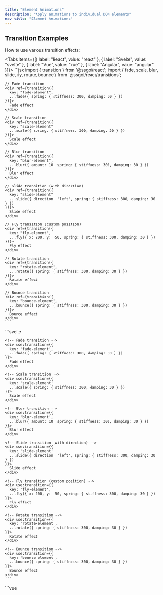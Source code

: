 ```yaml
---
title: "Element Animations"
description: "Apply animations to individual DOM elements"
nav-title: "Element Animations"
---
```


## Transition Examples


How to use various transition effects:

<Tabs items={[{ label: "React", value: "react" }, { label: "Svelte", value: "svelte" }, { label: "Vue", value: "vue" }, { label: "Angular", value: "angular" }]}>
  <TabPanel value="react">
    ```jsx
    import { transition } from '@ssgoi/react';
    import { fade, scale, blur, slide, fly, rotate, bounce } from '@ssgoi/react/transitions';

    // Fade transition
    <div ref={transition({
      key: "fade-element",
      ...fade({ spring: { stiffness: 300, damping: 30 } })
    })}>
      Fade effect
    </div>

    // Scale transition
    <div ref={transition({
      key: "scale-element",
      ...scale({ spring: { stiffness: 300, damping: 30 } })
    })}>
      Scale effect
    </div>

    // Blur transition
    <div ref={transition({
      key: "blur-element",
      ...blur({ amount: 10, spring: { stiffness: 300, damping: 30 } })
    })}>
      Blur effect
    </div>

    // Slide transition (with direction)
    <div ref={transition({
      key: "slide-element",
      ...slide({ direction: 'left', spring: { stiffness: 300, damping: 30 } })
    })}>
      Slide effect
    </div>

    // Fly transition (custom position)
    <div ref={transition({
      key: "fly-element",
      ...fly({ x: 200, y: -50, spring: { stiffness: 300, damping: 30 } })
    })}>
      Fly effect
    </div>

    // Rotate transition
    <div ref={transition({
      key: "rotate-element",
      ...rotate({ spring: { stiffness: 300, damping: 30 } })
    })}>
      Rotate effect
    </div>

    // Bounce transition
    <div ref={transition({
      key: "bounce-element",
      ...bounce({ spring: { stiffness: 300, damping: 30 } })
    })}>
      Bounce effect
    </div>
    ```
  </TabPanel>
  <TabPanel value="svelte">
    ```svelte
    <script>
      import { transition } from '@ssgoi/svelte';
      import { fade, scale, blur, slide, fly, rotate, bounce } from '@ssgoi/svelte/transitions';
    </script>

    <!-- Fade transition -->
    <div use:transition={{
      key: 'fade-element',
      ...fade({ spring: { stiffness: 300, damping: 30 } })
    }}>
      Fade effect
    </div>

    <!-- Scale transition -->
    <div use:transition={{
      key: 'scale-element',
      ...scale({ spring: { stiffness: 300, damping: 30 } })
    }}>
      Scale effect
    </div>

    <!-- Blur transition -->
    <div use:transition={{
      key: 'blur-element',
      ...blur({ amount: 10, spring: { stiffness: 300, damping: 30 } })
    }}>
      Blur effect
    </div>

    <!-- Slide transition (with direction) -->
    <div use:transition={{
      key: 'slide-element',
      ...slide({ direction: 'left', spring: { stiffness: 300, damping: 30 } })
    }}>
      Slide effect
    </div>

    <!-- Fly transition (custom position) -->
    <div use:transition={{
      key: 'fly-element',
      ...fly({ x: 200, y: -50, spring: { stiffness: 300, damping: 30 } })
    }}>
      Fly effect
    </div>

    <!-- Rotate transition -->
    <div use:transition={{
      key: 'rotate-element',
      ...rotate({ spring: { stiffness: 300, damping: 30 } })
    }}>
      Rotate effect
    </div>

    <!-- Bounce transition -->
    <div use:transition={{
      key: 'bounce-element',
      ...bounce({ spring: { stiffness: 300, damping: 30 } })
    }}>
      Bounce effect
    </div>
    ```
  </TabPanel>
  <TabPanel value="vue">
    ```vue
    <template>
      <!-- Fade transition -->
      <div v-transition="{
        key: 'fade-element',
        ...fade({ spring: { stiffness: 300, damping: 30 } })
      }">
        Fade effect
      </div>

      <!-- Scale transition -->
      <div v-transition="{
        key: 'scale-element',
        ...scale({ spring: { stiffness: 300, damping: 30 } })
      }">
        Scale effect
      </div>

      <!-- Blur transition -->
      <div v-transition="{
        key: 'blur-element',
        ...blur({ amount: 10, spring: { stiffness: 300, damping: 30 } })
      }">
        Blur effect
      </div>

      <!-- Slide transition (with direction) -->
      <div v-transition="{
        key: 'slide-element',
        ...slide({ direction: 'left', spring: { stiffness: 300, damping: 30 } })
      }">
        Slide effect
      </div>

      <!-- Fly transition (custom position) -->
      <div v-transition="{
        key: 'fly-element',
        ...fly({ x: 200, y: -50, spring: { stiffness: 300, damping: 30 } })
      }">
        Fly effect
      </div>

      <!-- Rotate transition -->
      <div v-transition="{
        key: 'rotate-element',
        ...rotate({ spring: { stiffness: 300, damping: 30 } })
      }">
        Rotate effect
      </div>

      <!-- Bounce transition -->
      <div v-transition="{
        key: 'bounce-element',
        ...bounce({ spring: { stiffness: 300, damping: 30 } })
      }">
        Bounce effect
      </div>
    </template>

    <script setup>
    import { transition } from '@ssgoi/vue';
    import { fade, scale, blur, slide, fly, rotate, bounce } from '@ssgoi/vue/transitions';
    </script>
    ```
  </TabPanel>
  <TabPanel value="angular">
    ```typescript
    import { Component } from '@angular/core';
    import { SsgoiTransitionDirective } from '@ssgoi/angular';
    import { fade, scale, blur, slide, fly, rotate, bounce } from '@ssgoi/angular/transitions';
    import type { TransitionParams } from '@ssgoi/core';

    @Component({
      selector: 'app-element-transitions',
      standalone: true,
      imports: [SsgoiTransitionDirective],
      template: `
        <!-- Fade transition -->
        <div [ssgoiTransition]="fadeTransition">
          Fade effect
        </div>

        <!-- Scale transition -->
        <div [ssgoiTransition]="scaleTransition">
          Scale effect
        </div>

        <!-- Blur transition -->
        <div [ssgoiTransition]="blurTransition">
          Blur effect
        </div>

        <!-- Slide transition (with direction) -->
        <div [ssgoiTransition]="slideTransition">
          Slide effect
        </div>

        <!-- Fly transition (custom position) -->
        <div [ssgoiTransition]="flyTransition">
          Fly effect
        </div>

        <!-- Rotate transition -->
        <div [ssgoiTransition]="rotateTransition">
          Rotate effect
        </div>

        <!-- Bounce transition -->
        <div [ssgoiTransition]="bounceTransition">
          Bounce effect
        </div>
      `
    })
    export class ElementTransitionsComponent {
      fadeTransition: TransitionParams = { key: 'fade-element', ...fade({ spring: { stiffness: 300, damping: 30 } }) };
      scaleTransition: TransitionParams = { key: 'scale-element', ...scale({ spring: { stiffness: 300, damping: 30 } }) };
      blurTransition: TransitionParams = { key: 'blur-element', ...blur({ amount: 10, spring: { stiffness: 300, damping: 30 } }) };
      slideTransition: TransitionParams = { key: 'slide-element', ...slide({ direction: 'left', spring: { stiffness: 300, damping: 30 } }) };
      flyTransition: TransitionParams = { key: 'fly-element', ...fly({ x: 200, y: -50, spring: { stiffness: 300, damping: 30 } }) };
      rotateTransition: TransitionParams = { key: 'rotate-element', ...rotate({ spring: { stiffness: 300, damping: 30 } }) };
      bounceTransition: TransitionParams = { key: 'bounce-element', ...bounce({ spring: { stiffness: 300, damping: 30 } }) };
    }
    ```
  </TabPanel>
</Tabs>

## Basic Structure

### TransitionConfig Interface

```typescript
interface TransitionConfig {
  spring?: {
    stiffness: number; // Spring stiffness (default: 300)
    damping: number; // Damping coefficient (default: 30)
  };
  tick?: (progress: number) => void; // in: 0→1, out: 1→0
  prepare?: (element: HTMLElement) => void; // Initial setup before animation starts
  onStart?: () => void;
  onEnd?: () => void;
}
```

### Transition Definition

```typescript
interface Transition {
  in?: (element: HTMLElement) => TransitionConfig;
  out?: (element: HTMLElement) => TransitionConfig;
}
```

### How it Works

1. **On Mount**: Execute `in` function when element is added to DOM
2. **On Unmount**: Execute `out` function before element is removed
3. **Animation**: Spring physics engine generates progress
   - in: 0 → 1
   - out: 1 → 0
4. **tick Callback**: Called every frame to update styles

### Transition Presets

```typescript
import { fade, scale /** etc */ } from "@ssgoi/react/transitions";
```

## Framework-specific Usage

<Tabs items={[{ label: "React", value: "react" }, { label: "Svelte", value: "svelte" }, { label: "Vue", value: "vue" }, { label: "Angular", value: "angular" }]}>
  <TabPanel value="react">
    ```jsx
    import { transition } from "@ssgoi/react";

    <div
      ref={transition({
        key: "unique-key",
        in: (element) => ({
          tick: (progress) => {
            element.style.opacity = progress;
            element.style.transform = `translateY(${20 * (1 - progress)}px)`;
          },
        }),
        out: (element) => ({
          tick: (progress) => {
            element.style.opacity = 1 - progress;
          },
        }),
      })}
    >
      Content
    </div>
    ```
  </TabPanel>
  
  <TabPanel value="svelte">
    ```svelte
    <script>
      import { transition } from '@ssgoi/svelte';
    </script>

    <div use:transition={{
      key: 'unique-key',
      in: (element) => ({
        tick: (progress) => {
          element.style.opacity = progress;
          element.style.transform = `translateY(${20 * (1 - progress)}px)`;
        }
      }),
      out: (element) => ({
        tick: (progress) => {
          element.style.opacity = 1 - progress;
        }
      })
    }}>
      Content
    </div>
    ```
  </TabPanel>
  
  <TabPanel value="vue">
    ```vue
    <template>
      <div v-transition="{
        key: 'unique-key',
        in: (element) => ({
          tick: (progress) => {
            element.style.opacity = progress;
            element.style.transform = `translateY(${20 * (1 - progress)}px)`;
          }
        }),
        out: (element) => ({
          tick: (progress) => {
            element.style.opacity = 1 - progress;
          }
        })
      }">
        Content
      </div>
    </template>

    <script setup>
    import { transition } from '@ssgoi/vue';
    </script>
    ```
  </TabPanel>
  <TabPanel value="angular">
    ```typescript
    import { Component } from '@angular/core';
    import { SsgoiTransitionDirective } from '@ssgoi/angular';
    import type { TransitionParams } from '@ssgoi/core';

    @Component({
      selector: 'app-custom',
      standalone: true,
      imports: [SsgoiTransitionDirective],
      template: `
        <div [ssgoiTransition]="transitionConfig">
          Content
        </div>
      `,
    })
    export class CustomComponent {
      transitionConfig: TransitionParams = {
        key: 'unique-key',
        in: (element) => ({
          tick: (progress) => {
            element.style.opacity = `${progress}`;
            element.style.transform = `translateY(${20 * (1 - progress)}px)`;
          },
        }),
        out: (element) => ({
          tick: (progress) => {
            element.style.opacity = `${progress}`;
          },
        }),
      };
    }
    ```
  </TabPanel>
</Tabs>

## Progress Behavior

### key

- `key` must be unique within the page (to track animation state even when DOM is created/deleted)
- If `key` is not set, a default auto-key based on the call location is generated

### in Animation

- progress: 0 → 1
- Executes when element appears
- Opacity from 0 to 1, from small size to original size

### out Animation

- progress: 1 → 0
- Executes when element disappears
- Opacity from 1 to 0, from original size to small size

```jsx
// Example: difference between in and out
{
  in: (element) => ({
    tick: (progress) => {
      // progress: 0 → 1
      element.style.opacity = progress;  // 0 → 1
    }
  }),
  out: (element) => ({
    tick: (progress) => {
      // progress: 1 → 0
      element.style.opacity = progress;  // 1 → 0
    }
  })
}
```

## prepare Callback

The stage where DOM elements are prepared before animation starts:

```jsx
{
  in: {
    prepare: (element) => {
      // Set initial state before tick is executed
      element.style.willChange = 'opacity, transform';
    },
    tick: (progress) => ({
      opacity: progress,
      transform: `translateY(${20 * (1 - progress)}px)`
    })
  }
}
```
